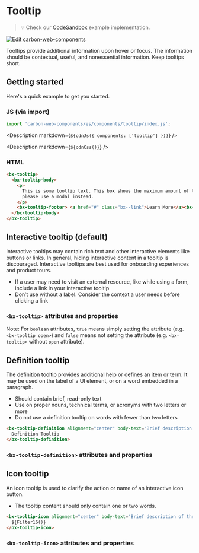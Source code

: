 
# Tooltip

> 💡 Check our
> [CodeSandbox](https://codesandbox.io/s/github/carbon-design-system/carbon-web-components/tree/main/examples/codesandbox/basic/components/tooltip)
> example implementation.

[![Edit carbon-web-components](https://codesandbox.io/static/img/play-codesandbox.svg)](https://codesandbox.io/s/github/carbon-design-system/carbon-web-components/tree/main/examples/codesandbox/basic/components/tooltip)

Tooltips provide additional information upon hover or focus.
The information should be contextual, useful, and nonessential information.
Keep tooltips short.

## Getting started

Here's a quick example to get you started.

### JS (via import)

```javascript
import 'carbon-web-components/es/components/tooltip/index.js';
```

<Description markdown={`${cdnJs({ components: ['tooltip'] })}`} />

<Description markdown={`${cdnCss()}`} />

### HTML

```html
<bx-tooltip>
  <bx-tooltip-body>
    <p>
      This is some tooltip text. This box shows the maximum amount of text that should appear inside. If more room is needed
      please use a modal instead.
    </p>
    <bx-tooltip-footer> <a href="#" class="bx--link">Learn More</a><bx-btn kind="primary">Create</bx-btn> </bx-tooltip-footer>
  </bx-tooltip-body>
</bx-tooltip>
```

## Interactive tooltip (default)

Interactive tooltips may contain rich text and other interactive elements like buttons or links. In general, hiding interactive content in a tooltip is discouraged. Interactive tooltips are best used for onboarding experiences and product tours.

- If a user may need to visit an external resource, like while using a form, include a link in your interactive tooltip
- Don’t use without a label. Consider the context a user needs before clicking a link

### `<bx-tooltip>` attributes and properties

Note: For `boolean` attributes, `true` means simply setting the attribute (e.g. `<bx-tooltip open>`) and `false` means not setting the attribute (e.g. `<bx-tooltip>` without `open` attribute).

<Props of="bx-tooltip" />

## Definition tooltip

The definition tooltip provides additional help or defines an item or term. It may be used on the label of a UI element, or on a word embedded in a paragraph.

- Should contain brief, read-only text
- Use on proper nouns, technical terms, or acronyms with two letters or more
- Do not use a definition tooltip on words with fewer than two letters

```html
<bx-tooltip-definition alignment="center" body-text="Brief description of the dotted, underlined word above." direction="bottom">
  Definition Tooltip
</bx-tooltip-definition>
```

### `<bx-tooltip-definition>` attributes and properties

<Props of="bx-tooltip-definition" />

## Icon tooltip

An icon tooltip is used to clarify the action or name of an interactive icon button.

- The tooltip content should only contain one or two words.

```html
<bx-tooltip-icon alignment="center" body-text="Brief description of the dotted, underlined word above." direction="bottom">
  ${Filter16()}
</bx-tooltip-icon>
```

### `<bx-tooltip-icon>` attributes and properties

<Props of="bx-tooltip-icon" />
